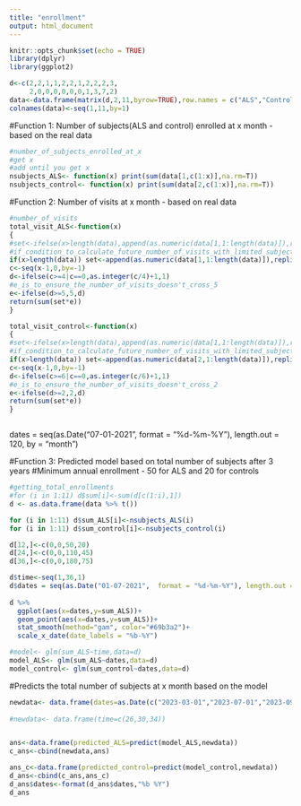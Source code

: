 ```yaml
---
title: "enrollment"
output: html_document
---
```


```r
knitr::opts_chunk$set(echo = TRUE)
library(dplyr)
library(ggplot2)
```

```r
d<-c(2,2,1,1,2,2,1,2,2,2,3,
     2,0,0,0,0,0,0,1,3,7,2)
data<-data.frame(matrix(d,2,11,byrow=TRUE),row.names = c("ALS","Control"))
colnames(data)<-seq(1,11,by=1)
```


#Function 1: Number of subjects(ALS and control) enrolled at x month - based on the real data 
```r
#number_of_subjects_enrolled_at_x
#get x
#add until you get x
nsubjects_ALS<- function(x) print(sum(data[1,c(1:x)],na.rm=T))
nsubjects_control<- function(x) print(sum(data[2,c(1:x)],na.rm=T))

```

#Function 2: Number of visits at x month - based on real data
```r
#number_of_visits
total_visit_ALS<-function(x)
{
#set<-ifelse(x>length(data),append(as.numeric(data[1,1:length(data)]),replicate(x-length(data),0)), as.numeric(data[1,1:x]))
#if_condition_to_calculate_future_number_of_visits_with_limited_subject_enrolled
if(x>length(data)) set<-append(as.numeric(data[1,1:length(data)]),replicate(x-length(data),0)) else set<-as.numeric(data[1,1:x])
c<-seq(x-1,0,by=-1)
d<-ifelse(c>=4|c==0,as.integer(c/4)+1,1)
#e_is_to_ensure_the_number_of_visits_doesn't_cross_5
e<-ifelse(d>=5,5,d)
return(sum(set*e))
}
```

```r
total_visit_control<-function(x)
{
#set<-ifelse(x>length(data),append(as.numeric(data[1,1:length(data)]),replicate(x-length(data),0)), as.numeric(data[1,1:x]))
#if_condition_to_calculate_future_number_of_visits_with_limited_subject_enrolled
if(x>length(data)) set<-append(as.numeric(data[2,1:length(data)]),replicate(x-length(data),0)) else set<-as.numeric(data[2,1:x])
c<-seq(x-1,0,by=-1)
d<-ifelse(c>=6|c==0,as.integer(c/6)+1,1)
#e_is_to_ensure_the_number_of_visits_doesn't_cross_2
e<-ifelse(d>=2,2,d)
return(sum(set*e))
}
```


```r

```
dates = seq(as.Date("07-01-2021",  format = "%d-%m-%Y"), length.out = 120, by = "month")

#Function 3: Predicted model based on total number of subjects after 3 years
#Minimum annual enrollment - 50 for ALS and 20 for controls

```r
#getting_total_enrollments
#for (i in 1:11) d$sum[i]<-sum(d[c(1:i),1])
d <- as.data.frame(data %>% t())

for (i in 1:11) d$sum_ALS[i]<-nsubjects_ALS(i)
for (i in 1:11) d$sum_control[i]<-nsubjects_control(i)

d[12,]<-c(0,0,50,20)
d[24,]<-c(0,0,110,45)
d[36,]<-c(0,0,180,75)

d$time<-seq(1,36,1)
d$dates = seq(as.Date("01-07-2021",  format = "%d-%m-%Y"), length.out = 36, by = "month")
 
d %>% 
  ggplot(aes(x=dates,y=sum_ALS))+
  geom_point(aes(x=dates,y=sum_ALS))+
  stat_smooth(method="gam", color="#69b3a2")+
  scale_x_date(date_labels = "%b-%Y")

#model<- glm(sum_ALS~time,data=d)
model_ALS<- glm(sum_ALS~dates,data=d)
model_control<- glm(sum_control~dates,data=d)

```

#Predicts the total number of subjects at x month based on the model 

```r

newdata<- data.frame(dates=as.Date(c("2023-03-01","2023-07-01","2023-09-01","2024-02-01")))
                     
#newdata<- data.frame(time=c(26,30,34))


ans<-data.frame(predicted_ALS=predict(model_ALS,newdata))
c_ans<-cbind(newdata,ans)

ans_c<-data.frame(predicted_control=predict(model_control,newdata))
d_ans<-cbind(c_ans,ans_c)
d_ans$dates<-format(d_ans$dates,"%b %Y")
d_ans
```

